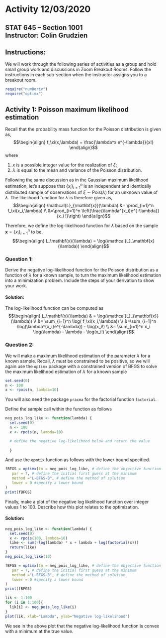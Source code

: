# Activity 12/03/2020

## STAT 645 -- Section 1001 <br> Instructor: Colin Grudzien<br>

## Instructions:
We will work through the following series of activities as a group and hold small group work and discussions in Zoom Breakout Rooms.  Follow the instructions in each sub-section when the instructor assigns you to a breakout room.



```r
require("numDeriv")
require("optimx")
```


## Activity 1: Poisson maximum likelihood estimation

Recall that the probability mass function for the Poisson distribution is given as,
$$\begin{align}
f_\xi(x,\lambda) = \frac{\lambda^x e^{-\lambda}}{x!}
\end{align}$$
where 

  1. $x$ is a possible integer value for the realization of $\xi$;
  2. $\lambda$ is equal to the mean and variance of the Poisson distribution.
  
Following the same discussion as in the Gaussian maximum likelihood estimation, let's suppose that $\{x_i\}_{i=1}^n$ is an independent and identically distributed sample of observations of $\xi\sim \mathrm{Pois}(\lambda)$ for an unknown value of $\lambda$.  The likelihood function for $\lambda$ is therefore given as,
$$\begin{align}
\mathcal{L}_{\mathbf{x}}(\lambda) &= \prod_{i=1}^n f_\xi(x_i,\lambda) \\
&=\prod_{i=1}^n \left(\frac{\lambda^{x_i}e^{-\lambda}}{x_i !}\right)
\end{align}$$

Therefore, we define the log-likelihood function for $\lambda$ based on the sample $\mathbf{x} = \{x_i\}_{i=1}^n$ to be,
$$\begin{align}
L_\mathbf{x}(\lambda) = \log(\mathcal{L}_\mathbf{x}(\lambda))
\end{align}$$

### Question 1:
Derive the negative log-likelihood function for the Poisson distribution as a function of $\lambda$ for a known sample, to turn the maximum likelihood estimation into a minimization problem.  Include the steps of your derivation to show your work.

#### Solution:

The log-likelihood function can be computed as
$$\begin{align}
L_\mathbf{x}(\lambda) & = \log(\mathcal{L}_{\mathbf{x}}(\lambda)) \\
&= \sum_{i=1}^n \log( f_\xi(x_i,\lambda)) \\
&=\sum_{i=1}^n \log(\lambda^{x_i}e^{-\lambda}) - \log(x_i!) \\
&= \sum_{i=1}^n x_i \log(\lambda) - \lambda - \log(x_i!)
\end{align}$$



### Question 2:

We will make a maximum likelihood estimation of the parameter $\lambda$ for a known sample.
Recall, $\lambda$ must be constrained to be positive, so we will again use the `optimx` package with a constrained version of BFGS to solve the maximum likelihood estimation of $\lambda$ for a known sample 
```r
set.seed(0)
n <- 100
x <- rpois(n, lambda=10)
```
You will also need the package `pracma` for the factorial function `factorial`.

Define the sample call within the function as follows
```r
neg_pois_log_like <- function(lambda) {
  set.seed(0)
  n <- 100
  x <- rpois(n, lambda=10)

  # define the negative log-likelihood below and return the value
  
  }
```
And use the  `opmtix` function as follows with the lower bound specified.
```r
fBFGS = optimx(fn = neg_pois_log_like, # define the objective function
   par = 7, # define the initial first guess at the minimum
   method ="L-BFGS-B", # define the method of solution
   lower = 0 #specify a lower bound
)
print(fBFGS)
```

Finally, make a plot of the negative log likelihood function over integer values 1 to 100.  Describe how this plot relates to the optimization.

#### Solution:

```r
neg_pois_log_like <- function(lambda) {
  set.seed(0)
  x <- rpois(100, lambda=10)
  like <- sum(-log(lambda) * x + lambda + log(factorial(x)))
  return(like)
}
neg_pois_log_like(10)

fBFGS = optimx(fn = neg_pois_log_like, # define the objective function
   par = 7, # define the initial first guess at the minimum
   method ="L-BFGS-B", # define the method of solution
   lower = 0 #specify a lower bound
)
print(fBFGS)

lik <- 1:100
for (i in 1:100){
  lik[i] <- neg_pois_log_like(i)
}
plot(lik, xlab="Lambda", ylab="Negative log-likelihood")
```


We see in the above plot that the negative log-likelihood function is convex with a minimum at the true value.
